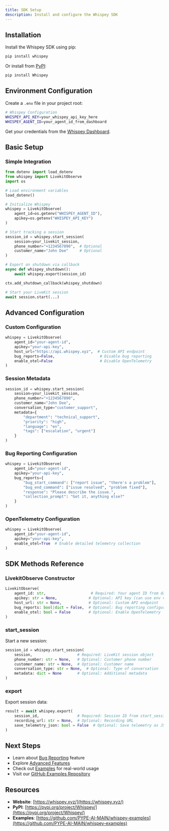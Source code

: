 ```yaml
---
title: SDK Setup
description: Install and configure the Whispey SDK
---
```


## Installation

Install the Whispey SDK using pip:

```bash
pip install whispey
```

Or install from [PyPI](https://pypi.org/project/Whispey/):

```bash
pip install Whispey
```

## Environment Configuration

Create a `.env` file in your project root:

```bash
# Whispey Configuration
WHISPEY_API_KEY=your_whispey_api_key_here
WHISPEY_AGENT_ID=your_agent_id_from_dashboard
```

Get your credentials from the [Whispey Dashboard](https://whispey.xyz/).

## Basic Setup

### Simple Integration

```python
from dotenv import load_dotenv
from whispey import LivekitObserve
import os

# Load environment variables
load_dotenv()

# Initialize Whispey
whispey = LivekitObserve(
    agent_id=os.getenv("WHISPEY_AGENT_ID"),
    apikey=os.getenv("WHISPEY_API_KEY")
)

# Start tracking a session
session_id = whispey.start_session(
    session=your_livekit_session,
    phone_number="+1234567890",  # Optional
    customer_name="John Doe"     # Optional
)

# Export on shutdown via callback
async def whispey_shutdown():
    await whispey.export(session_id)

ctx.add_shutdown_callback(whispey_shutdown)

# Start your LiveKit session
await session.start(...)
```

## Advanced Configuration

### Custom Configuration

```python
whispey = LivekitObserve(
    agent_id="your-agent-id",
    apikey="your-api-key",
    host_url="https://api.whispey.xyz",  # Custom API endpoint
    bug_reports=False,                    # Disable bug reporting
    enable_otel=False                     # Disable OpenTelemetry
)
```

### Session Metadata

```python
session_id = whispey.start_session(
    session=your_livekit_session,
    phone_number="+1234567890",
    customer_name="John Doe",
    conversation_type="customer_support",
    metadata={
        "department": "technical_support",
        "priority": "high",
        "language": "en",
        "tags": ["escalation", "urgent"]
    }
)
```

### Bug Reporting Configuration

```python
whispey = LivekitObserve(
    agent_id="your-agent-id",
    apikey="your-api-key",
    bug_reports={
        "bug_start_command": ["report issue", "there's a problem"],
        "bug_end_command": ["issue resolved", "problem fixed"],
        "response": "Please describe the issue.",
        "collection_prompt": "Got it, anything else?"
    }
)
```

### OpenTelemetry Configuration

```python
whispey = LivekitObserve(
    agent_id="your-agent-id",
    apikey="your-api-key",
    enable_otel=True  # Enable detailed telemetry collection
)
```

## SDK Methods Reference

### LivekitObserve Constructor

```python
LivekitObserve(
    agent_id: str,                    # Required: Your agent ID from dashboard
    apikey: str = None,              # Optional: API key (can use env var)
    host_url: str = None,            # Optional: Custom API endpoint
    bug_reports: bool|dict = False,  # Optional: Bug reporting configuration
    enable_otel: bool = False        # Optional: Enable OpenTelemetry
)
```

### start_session

Start a new session:

```python
session_id = whispey.start_session(
    session,                    # Required: LiveKit session object
    phone_number: str = None,   # Optional: Customer phone number
    customer_name: str = None,  # Optional: Customer name
    conversation_type: str = None,  # Optional: Type of conversation
    metadata: dict = None       # Optional: Additional metadata
)
```

### export

Export session data:

```python
result = await whispey.export(
    session_id,                 # Required: Session ID from start_session
    recording_url: str = None,  # Optional: Recording URL
    save_telemetry_json: bool = False  # Optional: Save telemetry as JSON
)
```

## Next Steps

- Learn about [Bug Reporting](/docs/sdk/bug-reporting) feature
- Explore [Advanced Features](/docs/sdk/features)
- Check out [Examples](/docs/examples) for real-world usage
- Visit our [GitHub Examples Repository](https://github.com/PYPE-AI-MAIN/whispey-examples)

## Resources

- **Website**: [https://whispey.xyz/](https://whispey.xyz/)
- **PyPI**: [https://pypi.org/project/Whispey/](https://pypi.org/project/Whispey/)
- **Examples**: [https://github.com/PYPE-AI-MAIN/whispey-examples](https://github.com/PYPE-AI-MAIN/whispey-examples)
